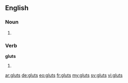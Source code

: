 ==English==

===Noun===
{{head|en}}

# {{plural of|glut}}

===Verb===
'''gluts'''

# {{en-third-person singular of|glut}}

[[ar:gluts]]
[[de:gluts]]
[[eo:gluts]]
[[fr:gluts]]
[[my:gluts]]
[[sv:gluts]]
[[vi:gluts]]